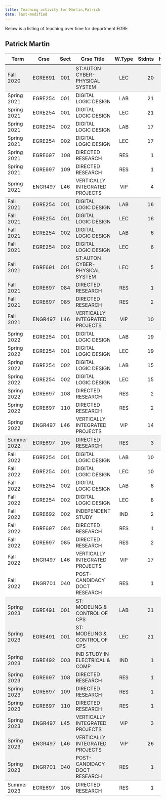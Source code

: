 ```yaml
---
title: Teaching activity for Martin,Patrick
date: last-modified
---
```


Below is a listing of teaching over time for department EGRE


## Patrick Martin

<style type="text/css">
#T_e57d8 table {
  width: 100%;
  border-collapse: collapse;
}
#T_e57d8 th {
  text-align: center;
  padding: 8px;
}
#T_e57d8 td:nth-child(1) {
  padding-right: 10px;
  text-align: left;
}
#T_e57d8 td:nth-child(2) {
  padding-right: 5px;
  text-align: left;
}
#T_e57d8  td:nth-child(4) {
  padding-right: 5px;
  text-align: left;
}
#T_e57d8 td:nth-child(3) {
  text-align: center;
}
#T_e57d8  td:nth-child(5) {
  text-align: center;
}
#T_e57d8 td:nth-child(6) {
  text-align: right;
}
#T_e57d8  td:nth-child(7) {
  text-align: right;
}
#T_e57d8_row0_col0, #T_e57d8_row0_col1, #T_e57d8_row0_col2, #T_e57d8_row0_col3, #T_e57d8_row0_col4, #T_e57d8_row0_col5, #T_e57d8_row0_col6, #T_e57d8_row15_col0, #T_e57d8_row15_col1, #T_e57d8_row15_col2, #T_e57d8_row15_col3, #T_e57d8_row15_col4, #T_e57d8_row15_col5, #T_e57d8_row15_col6, #T_e57d8_row23_col0, #T_e57d8_row23_col1, #T_e57d8_row23_col2, #T_e57d8_row23_col3, #T_e57d8_row23_col4, #T_e57d8_row23_col5, #T_e57d8_row23_col6, #T_e57d8_row41_col0, #T_e57d8_row41_col1, #T_e57d8_row41_col2, #T_e57d8_row41_col3, #T_e57d8_row41_col4, #T_e57d8_row41_col5, #T_e57d8_row41_col6 {
  background-color: #f0f0f0;
  border-bottom: 1px solid #ccc;
}
#T_e57d8_row1_col0, #T_e57d8_row1_col1, #T_e57d8_row1_col2, #T_e57d8_row1_col3, #T_e57d8_row1_col4, #T_e57d8_row1_col5, #T_e57d8_row1_col6, #T_e57d8_row2_col0, #T_e57d8_row2_col1, #T_e57d8_row2_col2, #T_e57d8_row2_col3, #T_e57d8_row2_col4, #T_e57d8_row2_col5, #T_e57d8_row2_col6, #T_e57d8_row3_col0, #T_e57d8_row3_col1, #T_e57d8_row3_col2, #T_e57d8_row3_col3, #T_e57d8_row3_col4, #T_e57d8_row3_col5, #T_e57d8_row3_col6, #T_e57d8_row4_col0, #T_e57d8_row4_col1, #T_e57d8_row4_col2, #T_e57d8_row4_col3, #T_e57d8_row4_col4, #T_e57d8_row4_col5, #T_e57d8_row4_col6, #T_e57d8_row5_col0, #T_e57d8_row5_col1, #T_e57d8_row5_col2, #T_e57d8_row5_col3, #T_e57d8_row5_col4, #T_e57d8_row5_col5, #T_e57d8_row5_col6, #T_e57d8_row6_col0, #T_e57d8_row6_col1, #T_e57d8_row6_col2, #T_e57d8_row6_col3, #T_e57d8_row6_col4, #T_e57d8_row6_col5, #T_e57d8_row6_col6, #T_e57d8_row16_col0, #T_e57d8_row16_col1, #T_e57d8_row16_col2, #T_e57d8_row16_col3, #T_e57d8_row16_col4, #T_e57d8_row16_col5, #T_e57d8_row16_col6, #T_e57d8_row17_col0, #T_e57d8_row17_col1, #T_e57d8_row17_col2, #T_e57d8_row17_col3, #T_e57d8_row17_col4, #T_e57d8_row17_col5, #T_e57d8_row17_col6, #T_e57d8_row18_col0, #T_e57d8_row18_col1, #T_e57d8_row18_col2, #T_e57d8_row18_col3, #T_e57d8_row18_col4, #T_e57d8_row18_col5, #T_e57d8_row18_col6, #T_e57d8_row19_col0, #T_e57d8_row19_col1, #T_e57d8_row19_col2, #T_e57d8_row19_col3, #T_e57d8_row19_col4, #T_e57d8_row19_col5, #T_e57d8_row19_col6, #T_e57d8_row20_col0, #T_e57d8_row20_col1, #T_e57d8_row20_col2, #T_e57d8_row20_col3, #T_e57d8_row20_col4, #T_e57d8_row20_col5, #T_e57d8_row20_col6, #T_e57d8_row21_col0, #T_e57d8_row21_col1, #T_e57d8_row21_col2, #T_e57d8_row21_col3, #T_e57d8_row21_col4, #T_e57d8_row21_col5, #T_e57d8_row21_col6, #T_e57d8_row24_col0, #T_e57d8_row24_col1, #T_e57d8_row24_col2, #T_e57d8_row24_col3, #T_e57d8_row24_col4, #T_e57d8_row24_col5, #T_e57d8_row24_col6, #T_e57d8_row25_col0, #T_e57d8_row25_col1, #T_e57d8_row25_col2, #T_e57d8_row25_col3, #T_e57d8_row25_col4, #T_e57d8_row25_col5, #T_e57d8_row25_col6, #T_e57d8_row26_col0, #T_e57d8_row26_col1, #T_e57d8_row26_col2, #T_e57d8_row26_col3, #T_e57d8_row26_col4, #T_e57d8_row26_col5, #T_e57d8_row26_col6, #T_e57d8_row27_col0, #T_e57d8_row27_col1, #T_e57d8_row27_col2, #T_e57d8_row27_col3, #T_e57d8_row27_col4, #T_e57d8_row27_col5, #T_e57d8_row27_col6, #T_e57d8_row28_col0, #T_e57d8_row28_col1, #T_e57d8_row28_col2, #T_e57d8_row28_col3, #T_e57d8_row28_col4, #T_e57d8_row28_col5, #T_e57d8_row28_col6, #T_e57d8_row29_col0, #T_e57d8_row29_col1, #T_e57d8_row29_col2, #T_e57d8_row29_col3, #T_e57d8_row29_col4, #T_e57d8_row29_col5, #T_e57d8_row29_col6, #T_e57d8_row30_col0, #T_e57d8_row30_col1, #T_e57d8_row30_col2, #T_e57d8_row30_col3, #T_e57d8_row30_col4, #T_e57d8_row30_col5, #T_e57d8_row30_col6, #T_e57d8_row31_col0, #T_e57d8_row31_col1, #T_e57d8_row31_col2, #T_e57d8_row31_col3, #T_e57d8_row31_col4, #T_e57d8_row31_col5, #T_e57d8_row31_col6 {
  background-color: #ffffff;
  border-bottom: none;
}
#T_e57d8_row7_col0, #T_e57d8_row7_col1, #T_e57d8_row7_col2, #T_e57d8_row7_col3, #T_e57d8_row7_col4, #T_e57d8_row7_col5, #T_e57d8_row7_col6, #T_e57d8_row22_col0, #T_e57d8_row22_col1, #T_e57d8_row22_col2, #T_e57d8_row22_col3, #T_e57d8_row22_col4, #T_e57d8_row22_col5, #T_e57d8_row22_col6, #T_e57d8_row32_col0, #T_e57d8_row32_col1, #T_e57d8_row32_col2, #T_e57d8_row32_col3, #T_e57d8_row32_col4, #T_e57d8_row32_col5, #T_e57d8_row32_col6, #T_e57d8_row42_col0, #T_e57d8_row42_col1, #T_e57d8_row42_col2, #T_e57d8_row42_col3, #T_e57d8_row42_col4, #T_e57d8_row42_col5, #T_e57d8_row42_col6 {
  background-color: #ffffff;
  border-bottom: 1px solid #ccc;
}
#T_e57d8_row8_col0, #T_e57d8_row8_col1, #T_e57d8_row8_col2, #T_e57d8_row8_col3, #T_e57d8_row8_col4, #T_e57d8_row8_col5, #T_e57d8_row8_col6, #T_e57d8_row9_col0, #T_e57d8_row9_col1, #T_e57d8_row9_col2, #T_e57d8_row9_col3, #T_e57d8_row9_col4, #T_e57d8_row9_col5, #T_e57d8_row9_col6, #T_e57d8_row10_col0, #T_e57d8_row10_col1, #T_e57d8_row10_col2, #T_e57d8_row10_col3, #T_e57d8_row10_col4, #T_e57d8_row10_col5, #T_e57d8_row10_col6, #T_e57d8_row11_col0, #T_e57d8_row11_col1, #T_e57d8_row11_col2, #T_e57d8_row11_col3, #T_e57d8_row11_col4, #T_e57d8_row11_col5, #T_e57d8_row11_col6, #T_e57d8_row12_col0, #T_e57d8_row12_col1, #T_e57d8_row12_col2, #T_e57d8_row12_col3, #T_e57d8_row12_col4, #T_e57d8_row12_col5, #T_e57d8_row12_col6, #T_e57d8_row13_col0, #T_e57d8_row13_col1, #T_e57d8_row13_col2, #T_e57d8_row13_col3, #T_e57d8_row13_col4, #T_e57d8_row13_col5, #T_e57d8_row13_col6, #T_e57d8_row14_col0, #T_e57d8_row14_col1, #T_e57d8_row14_col2, #T_e57d8_row14_col3, #T_e57d8_row14_col4, #T_e57d8_row14_col5, #T_e57d8_row14_col6, #T_e57d8_row33_col0, #T_e57d8_row33_col1, #T_e57d8_row33_col2, #T_e57d8_row33_col3, #T_e57d8_row33_col4, #T_e57d8_row33_col5, #T_e57d8_row33_col6, #T_e57d8_row34_col0, #T_e57d8_row34_col1, #T_e57d8_row34_col2, #T_e57d8_row34_col3, #T_e57d8_row34_col4, #T_e57d8_row34_col5, #T_e57d8_row34_col6, #T_e57d8_row35_col0, #T_e57d8_row35_col1, #T_e57d8_row35_col2, #T_e57d8_row35_col3, #T_e57d8_row35_col4, #T_e57d8_row35_col5, #T_e57d8_row35_col6, #T_e57d8_row36_col0, #T_e57d8_row36_col1, #T_e57d8_row36_col2, #T_e57d8_row36_col3, #T_e57d8_row36_col4, #T_e57d8_row36_col5, #T_e57d8_row36_col6, #T_e57d8_row37_col0, #T_e57d8_row37_col1, #T_e57d8_row37_col2, #T_e57d8_row37_col3, #T_e57d8_row37_col4, #T_e57d8_row37_col5, #T_e57d8_row37_col6, #T_e57d8_row38_col0, #T_e57d8_row38_col1, #T_e57d8_row38_col2, #T_e57d8_row38_col3, #T_e57d8_row38_col4, #T_e57d8_row38_col5, #T_e57d8_row38_col6, #T_e57d8_row39_col0, #T_e57d8_row39_col1, #T_e57d8_row39_col2, #T_e57d8_row39_col3, #T_e57d8_row39_col4, #T_e57d8_row39_col5, #T_e57d8_row39_col6, #T_e57d8_row40_col0, #T_e57d8_row40_col1, #T_e57d8_row40_col2, #T_e57d8_row40_col3, #T_e57d8_row40_col4, #T_e57d8_row40_col5, #T_e57d8_row40_col6 {
  background-color: #f0f0f0;
  border-bottom: none;
}
</style>
<table id="T_e57d8">
  <thead>
    <tr>
      <th id="T_e57d8_level0_col0" class="col_heading level0 col0" >Term</th>
      <th id="T_e57d8_level0_col1" class="col_heading level0 col1" >Crse</th>
      <th id="T_e57d8_level0_col2" class="col_heading level0 col2" >Sect</th>
      <th id="T_e57d8_level0_col3" class="col_heading level0 col3" >Crse Title</th>
      <th id="T_e57d8_level0_col4" class="col_heading level0 col4" >W.Type</th>
      <th id="T_e57d8_level0_col5" class="col_heading level0 col5" >Stdnts</th>
      <th id="T_e57d8_level0_col6" class="col_heading level0 col6" >Hours</th>
    </tr>
  </thead>
  <tbody>
    <tr>
      <td id="T_e57d8_row0_col0" class="data row0 col0" >Fall 2020</td>
      <td id="T_e57d8_row0_col1" class="data row0 col1" >EGRE691</td>
      <td id="T_e57d8_row0_col2" class="data row0 col2" >001</td>
      <td id="T_e57d8_row0_col3" class="data row0 col3" >ST:AUTON CYBER-PHYSICAL SYSTEM</td>
      <td id="T_e57d8_row0_col4" class="data row0 col4" >LEC</td>
      <td id="T_e57d8_row0_col5" class="data row0 col5" >20</td>
      <td id="T_e57d8_row0_col6" class="data row0 col6" >30</td>
    </tr>
    <tr>
      <td id="T_e57d8_row1_col0" class="data row1 col0" >Spring 2021</td>
      <td id="T_e57d8_row1_col1" class="data row1 col1" >EGRE254</td>
      <td id="T_e57d8_row1_col2" class="data row1 col2" >001</td>
      <td id="T_e57d8_row1_col3" class="data row1 col3" >DIGITAL LOGIC DESIGN</td>
      <td id="T_e57d8_row1_col4" class="data row1 col4" >LAB</td>
      <td id="T_e57d8_row1_col5" class="data row1 col5" >21</td>
      <td id="T_e57d8_row1_col6" class="data row1 col6" >42</td>
    </tr>
    <tr>
      <td id="T_e57d8_row2_col0" class="data row2 col0" >Spring 2021</td>
      <td id="T_e57d8_row2_col1" class="data row2 col1" >EGRE254</td>
      <td id="T_e57d8_row2_col2" class="data row2 col2" >001</td>
      <td id="T_e57d8_row2_col3" class="data row2 col3" >DIGITAL LOGIC DESIGN</td>
      <td id="T_e57d8_row2_col4" class="data row2 col4" >LEC</td>
      <td id="T_e57d8_row2_col5" class="data row2 col5" >21</td>
      <td id="T_e57d8_row2_col6" class="data row2 col6" >42</td>
    </tr>
    <tr>
      <td id="T_e57d8_row3_col0" class="data row3 col0" >Spring 2021</td>
      <td id="T_e57d8_row3_col1" class="data row3 col1" >EGRE254</td>
      <td id="T_e57d8_row3_col2" class="data row3 col2" >002</td>
      <td id="T_e57d8_row3_col3" class="data row3 col3" >DIGITAL LOGIC DESIGN</td>
      <td id="T_e57d8_row3_col4" class="data row3 col4" >LAB</td>
      <td id="T_e57d8_row3_col5" class="data row3 col5" >17</td>
      <td id="T_e57d8_row3_col6" class="data row3 col6" >34</td>
    </tr>
    <tr>
      <td id="T_e57d8_row4_col0" class="data row4 col0" >Spring 2021</td>
      <td id="T_e57d8_row4_col1" class="data row4 col1" >EGRE254</td>
      <td id="T_e57d8_row4_col2" class="data row4 col2" >002</td>
      <td id="T_e57d8_row4_col3" class="data row4 col3" >DIGITAL LOGIC DESIGN</td>
      <td id="T_e57d8_row4_col4" class="data row4 col4" >LEC</td>
      <td id="T_e57d8_row4_col5" class="data row4 col5" >17</td>
      <td id="T_e57d8_row4_col6" class="data row4 col6" >34</td>
    </tr>
    <tr>
      <td id="T_e57d8_row5_col0" class="data row5 col0" >Spring 2021</td>
      <td id="T_e57d8_row5_col1" class="data row5 col1" >EGRE697</td>
      <td id="T_e57d8_row5_col2" class="data row5 col2" >108</td>
      <td id="T_e57d8_row5_col3" class="data row5 col3" >DIRECTED RESEARCH</td>
      <td id="T_e57d8_row5_col4" class="data row5 col4" >RES</td>
      <td id="T_e57d8_row5_col5" class="data row5 col5" >1</td>
      <td id="T_e57d8_row5_col6" class="data row5 col6" >3</td>
    </tr>
    <tr>
      <td id="T_e57d8_row6_col0" class="data row6 col0" >Spring 2021</td>
      <td id="T_e57d8_row6_col1" class="data row6 col1" >EGRE697</td>
      <td id="T_e57d8_row6_col2" class="data row6 col2" >109</td>
      <td id="T_e57d8_row6_col3" class="data row6 col3" >DIRECTED RESEARCH</td>
      <td id="T_e57d8_row6_col4" class="data row6 col4" >RES</td>
      <td id="T_e57d8_row6_col5" class="data row6 col5" >1</td>
      <td id="T_e57d8_row6_col6" class="data row6 col6" >6</td>
    </tr>
    <tr>
      <td id="T_e57d8_row7_col0" class="data row7 col0" >Spring 2021</td>
      <td id="T_e57d8_row7_col1" class="data row7 col1" >ENGR497</td>
      <td id="T_e57d8_row7_col2" class="data row7 col2" >L46</td>
      <td id="T_e57d8_row7_col3" class="data row7 col3" >VERTICALLY INTEGRATED PROJECTS</td>
      <td id="T_e57d8_row7_col4" class="data row7 col4" >VIP</td>
      <td id="T_e57d8_row7_col5" class="data row7 col5" >4</td>
      <td id="T_e57d8_row7_col6" class="data row7 col6" >8</td>
    </tr>
    <tr>
      <td id="T_e57d8_row8_col0" class="data row8 col0" >Fall 2021</td>
      <td id="T_e57d8_row8_col1" class="data row8 col1" >EGRE254</td>
      <td id="T_e57d8_row8_col2" class="data row8 col2" >001</td>
      <td id="T_e57d8_row8_col3" class="data row8 col3" >DIGITAL LOGIC DESIGN</td>
      <td id="T_e57d8_row8_col4" class="data row8 col4" >LAB</td>
      <td id="T_e57d8_row8_col5" class="data row8 col5" >16</td>
      <td id="T_e57d8_row8_col6" class="data row8 col6" >32</td>
    </tr>
    <tr>
      <td id="T_e57d8_row9_col0" class="data row9 col0" >Fall 2021</td>
      <td id="T_e57d8_row9_col1" class="data row9 col1" >EGRE254</td>
      <td id="T_e57d8_row9_col2" class="data row9 col2" >001</td>
      <td id="T_e57d8_row9_col3" class="data row9 col3" >DIGITAL LOGIC DESIGN</td>
      <td id="T_e57d8_row9_col4" class="data row9 col4" >LEC</td>
      <td id="T_e57d8_row9_col5" class="data row9 col5" >16</td>
      <td id="T_e57d8_row9_col6" class="data row9 col6" >32</td>
    </tr>
    <tr>
      <td id="T_e57d8_row10_col0" class="data row10 col0" >Fall 2021</td>
      <td id="T_e57d8_row10_col1" class="data row10 col1" >EGRE254</td>
      <td id="T_e57d8_row10_col2" class="data row10 col2" >002</td>
      <td id="T_e57d8_row10_col3" class="data row10 col3" >DIGITAL LOGIC DESIGN</td>
      <td id="T_e57d8_row10_col4" class="data row10 col4" >LAB</td>
      <td id="T_e57d8_row10_col5" class="data row10 col5" >6</td>
      <td id="T_e57d8_row10_col6" class="data row10 col6" >12</td>
    </tr>
    <tr>
      <td id="T_e57d8_row11_col0" class="data row11 col0" >Fall 2021</td>
      <td id="T_e57d8_row11_col1" class="data row11 col1" >EGRE254</td>
      <td id="T_e57d8_row11_col2" class="data row11 col2" >002</td>
      <td id="T_e57d8_row11_col3" class="data row11 col3" >DIGITAL LOGIC DESIGN</td>
      <td id="T_e57d8_row11_col4" class="data row11 col4" >LEC</td>
      <td id="T_e57d8_row11_col5" class="data row11 col5" >6</td>
      <td id="T_e57d8_row11_col6" class="data row11 col6" >12</td>
    </tr>
    <tr>
      <td id="T_e57d8_row12_col0" class="data row12 col0" >Fall 2021</td>
      <td id="T_e57d8_row12_col1" class="data row12 col1" >EGRE691</td>
      <td id="T_e57d8_row12_col2" class="data row12 col2" >001</td>
      <td id="T_e57d8_row12_col3" class="data row12 col3" >ST:AUTON CYBER-PHYSICAL SYSTEM</td>
      <td id="T_e57d8_row12_col4" class="data row12 col4" >LEC</td>
      <td id="T_e57d8_row12_col5" class="data row12 col5" >5</td>
      <td id="T_e57d8_row12_col6" class="data row12 col6" >15</td>
    </tr>
    <tr>
      <td id="T_e57d8_row13_col0" class="data row13 col0" >Fall 2021</td>
      <td id="T_e57d8_row13_col1" class="data row13 col1" >EGRE697</td>
      <td id="T_e57d8_row13_col2" class="data row13 col2" >084</td>
      <td id="T_e57d8_row13_col3" class="data row13 col3" >DIRECTED RESEARCH</td>
      <td id="T_e57d8_row13_col4" class="data row13 col4" >RES</td>
      <td id="T_e57d8_row13_col5" class="data row13 col5" >1</td>
      <td id="T_e57d8_row13_col6" class="data row13 col6" >3</td>
    </tr>
    <tr>
      <td id="T_e57d8_row14_col0" class="data row14 col0" >Fall 2021</td>
      <td id="T_e57d8_row14_col1" class="data row14 col1" >EGRE697</td>
      <td id="T_e57d8_row14_col2" class="data row14 col2" >085</td>
      <td id="T_e57d8_row14_col3" class="data row14 col3" >DIRECTED RESEARCH</td>
      <td id="T_e57d8_row14_col4" class="data row14 col4" >RES</td>
      <td id="T_e57d8_row14_col5" class="data row14 col5" >2</td>
      <td id="T_e57d8_row14_col6" class="data row14 col6" >12</td>
    </tr>
    <tr>
      <td id="T_e57d8_row15_col0" class="data row15 col0" >Fall 2021</td>
      <td id="T_e57d8_row15_col1" class="data row15 col1" >ENGR497</td>
      <td id="T_e57d8_row15_col2" class="data row15 col2" >L46</td>
      <td id="T_e57d8_row15_col3" class="data row15 col3" >VERTICALLY INTEGRATED PROJECTS</td>
      <td id="T_e57d8_row15_col4" class="data row15 col4" >VIP</td>
      <td id="T_e57d8_row15_col5" class="data row15 col5" >10</td>
      <td id="T_e57d8_row15_col6" class="data row15 col6" >20</td>
    </tr>
    <tr>
      <td id="T_e57d8_row16_col0" class="data row16 col0" >Spring 2022</td>
      <td id="T_e57d8_row16_col1" class="data row16 col1" >EGRE254</td>
      <td id="T_e57d8_row16_col2" class="data row16 col2" >001</td>
      <td id="T_e57d8_row16_col3" class="data row16 col3" >DIGITAL LOGIC DESIGN</td>
      <td id="T_e57d8_row16_col4" class="data row16 col4" >LAB</td>
      <td id="T_e57d8_row16_col5" class="data row16 col5" >19</td>
      <td id="T_e57d8_row16_col6" class="data row16 col6" >38</td>
    </tr>
    <tr>
      <td id="T_e57d8_row17_col0" class="data row17 col0" >Spring 2022</td>
      <td id="T_e57d8_row17_col1" class="data row17 col1" >EGRE254</td>
      <td id="T_e57d8_row17_col2" class="data row17 col2" >001</td>
      <td id="T_e57d8_row17_col3" class="data row17 col3" >DIGITAL LOGIC DESIGN</td>
      <td id="T_e57d8_row17_col4" class="data row17 col4" >LEC</td>
      <td id="T_e57d8_row17_col5" class="data row17 col5" >19</td>
      <td id="T_e57d8_row17_col6" class="data row17 col6" >38</td>
    </tr>
    <tr>
      <td id="T_e57d8_row18_col0" class="data row18 col0" >Spring 2022</td>
      <td id="T_e57d8_row18_col1" class="data row18 col1" >EGRE254</td>
      <td id="T_e57d8_row18_col2" class="data row18 col2" >002</td>
      <td id="T_e57d8_row18_col3" class="data row18 col3" >DIGITAL LOGIC DESIGN</td>
      <td id="T_e57d8_row18_col4" class="data row18 col4" >LAB</td>
      <td id="T_e57d8_row18_col5" class="data row18 col5" >15</td>
      <td id="T_e57d8_row18_col6" class="data row18 col6" >30</td>
    </tr>
    <tr>
      <td id="T_e57d8_row19_col0" class="data row19 col0" >Spring 2022</td>
      <td id="T_e57d8_row19_col1" class="data row19 col1" >EGRE254</td>
      <td id="T_e57d8_row19_col2" class="data row19 col2" >002</td>
      <td id="T_e57d8_row19_col3" class="data row19 col3" >DIGITAL LOGIC DESIGN</td>
      <td id="T_e57d8_row19_col4" class="data row19 col4" >LEC</td>
      <td id="T_e57d8_row19_col5" class="data row19 col5" >15</td>
      <td id="T_e57d8_row19_col6" class="data row19 col6" >30</td>
    </tr>
    <tr>
      <td id="T_e57d8_row20_col0" class="data row20 col0" >Spring 2022</td>
      <td id="T_e57d8_row20_col1" class="data row20 col1" >EGRE697</td>
      <td id="T_e57d8_row20_col2" class="data row20 col2" >108</td>
      <td id="T_e57d8_row20_col3" class="data row20 col3" >DIRECTED RESEARCH</td>
      <td id="T_e57d8_row20_col4" class="data row20 col4" >RES</td>
      <td id="T_e57d8_row20_col5" class="data row20 col5" >2</td>
      <td id="T_e57d8_row20_col6" class="data row20 col6" >6</td>
    </tr>
    <tr>
      <td id="T_e57d8_row21_col0" class="data row21 col0" >Spring 2022</td>
      <td id="T_e57d8_row21_col1" class="data row21 col1" >EGRE697</td>
      <td id="T_e57d8_row21_col2" class="data row21 col2" >110</td>
      <td id="T_e57d8_row21_col3" class="data row21 col3" >DIRECTED RESEARCH</td>
      <td id="T_e57d8_row21_col4" class="data row21 col4" >RES</td>
      <td id="T_e57d8_row21_col5" class="data row21 col5" >2</td>
      <td id="T_e57d8_row21_col6" class="data row21 col6" >18</td>
    </tr>
    <tr>
      <td id="T_e57d8_row22_col0" class="data row22 col0" >Spring 2022</td>
      <td id="T_e57d8_row22_col1" class="data row22 col1" >ENGR497</td>
      <td id="T_e57d8_row22_col2" class="data row22 col2" >L46</td>
      <td id="T_e57d8_row22_col3" class="data row22 col3" >VERTICALLY INTEGRATED PROJECTS</td>
      <td id="T_e57d8_row22_col4" class="data row22 col4" >VIP</td>
      <td id="T_e57d8_row22_col5" class="data row22 col5" >14</td>
      <td id="T_e57d8_row22_col6" class="data row22 col6" >28</td>
    </tr>
    <tr>
      <td id="T_e57d8_row23_col0" class="data row23 col0" >Summer 2022</td>
      <td id="T_e57d8_row23_col1" class="data row23 col1" >EGRE697</td>
      <td id="T_e57d8_row23_col2" class="data row23 col2" >105</td>
      <td id="T_e57d8_row23_col3" class="data row23 col3" >DIRECTED RESEARCH</td>
      <td id="T_e57d8_row23_col4" class="data row23 col4" >RES</td>
      <td id="T_e57d8_row23_col5" class="data row23 col5" >3</td>
      <td id="T_e57d8_row23_col6" class="data row23 col6" >9</td>
    </tr>
    <tr>
      <td id="T_e57d8_row24_col0" class="data row24 col0" >Fall 2022</td>
      <td id="T_e57d8_row24_col1" class="data row24 col1" >EGRE254</td>
      <td id="T_e57d8_row24_col2" class="data row24 col2" >001</td>
      <td id="T_e57d8_row24_col3" class="data row24 col3" >DIGITAL LOGIC DESIGN</td>
      <td id="T_e57d8_row24_col4" class="data row24 col4" >LAB</td>
      <td id="T_e57d8_row24_col5" class="data row24 col5" >10</td>
      <td id="T_e57d8_row24_col6" class="data row24 col6" >20</td>
    </tr>
    <tr>
      <td id="T_e57d8_row25_col0" class="data row25 col0" >Fall 2022</td>
      <td id="T_e57d8_row25_col1" class="data row25 col1" >EGRE254</td>
      <td id="T_e57d8_row25_col2" class="data row25 col2" >001</td>
      <td id="T_e57d8_row25_col3" class="data row25 col3" >DIGITAL LOGIC DESIGN</td>
      <td id="T_e57d8_row25_col4" class="data row25 col4" >LEC</td>
      <td id="T_e57d8_row25_col5" class="data row25 col5" >10</td>
      <td id="T_e57d8_row25_col6" class="data row25 col6" >20</td>
    </tr>
    <tr>
      <td id="T_e57d8_row26_col0" class="data row26 col0" >Fall 2022</td>
      <td id="T_e57d8_row26_col1" class="data row26 col1" >EGRE254</td>
      <td id="T_e57d8_row26_col2" class="data row26 col2" >002</td>
      <td id="T_e57d8_row26_col3" class="data row26 col3" >DIGITAL LOGIC DESIGN</td>
      <td id="T_e57d8_row26_col4" class="data row26 col4" >LAB</td>
      <td id="T_e57d8_row26_col5" class="data row26 col5" >8</td>
      <td id="T_e57d8_row26_col6" class="data row26 col6" >16</td>
    </tr>
    <tr>
      <td id="T_e57d8_row27_col0" class="data row27 col0" >Fall 2022</td>
      <td id="T_e57d8_row27_col1" class="data row27 col1" >EGRE254</td>
      <td id="T_e57d8_row27_col2" class="data row27 col2" >002</td>
      <td id="T_e57d8_row27_col3" class="data row27 col3" >DIGITAL LOGIC DESIGN</td>
      <td id="T_e57d8_row27_col4" class="data row27 col4" >LEC</td>
      <td id="T_e57d8_row27_col5" class="data row27 col5" >8</td>
      <td id="T_e57d8_row27_col6" class="data row27 col6" >16</td>
    </tr>
    <tr>
      <td id="T_e57d8_row28_col0" class="data row28 col0" >Fall 2022</td>
      <td id="T_e57d8_row28_col1" class="data row28 col1" >EGRE692</td>
      <td id="T_e57d8_row28_col2" class="data row28 col2" >002</td>
      <td id="T_e57d8_row28_col3" class="data row28 col3" >INDEPENDENT STUDY</td>
      <td id="T_e57d8_row28_col4" class="data row28 col4" >IND</td>
      <td id="T_e57d8_row28_col5" class="data row28 col5" >2</td>
      <td id="T_e57d8_row28_col6" class="data row28 col6" >6</td>
    </tr>
    <tr>
      <td id="T_e57d8_row29_col0" class="data row29 col0" >Fall 2022</td>
      <td id="T_e57d8_row29_col1" class="data row29 col1" >EGRE697</td>
      <td id="T_e57d8_row29_col2" class="data row29 col2" >084</td>
      <td id="T_e57d8_row29_col3" class="data row29 col3" >DIRECTED RESEARCH</td>
      <td id="T_e57d8_row29_col4" class="data row29 col4" >RES</td>
      <td id="T_e57d8_row29_col5" class="data row29 col5" >1</td>
      <td id="T_e57d8_row29_col6" class="data row29 col6" >3</td>
    </tr>
    <tr>
      <td id="T_e57d8_row30_col0" class="data row30 col0" >Fall 2022</td>
      <td id="T_e57d8_row30_col1" class="data row30 col1" >EGRE697</td>
      <td id="T_e57d8_row30_col2" class="data row30 col2" >085</td>
      <td id="T_e57d8_row30_col3" class="data row30 col3" >DIRECTED RESEARCH</td>
      <td id="T_e57d8_row30_col4" class="data row30 col4" >RES</td>
      <td id="T_e57d8_row30_col5" class="data row30 col5" >2</td>
      <td id="T_e57d8_row30_col6" class="data row30 col6" >12</td>
    </tr>
    <tr>
      <td id="T_e57d8_row31_col0" class="data row31 col0" >Fall 2022</td>
      <td id="T_e57d8_row31_col1" class="data row31 col1" >ENGR497</td>
      <td id="T_e57d8_row31_col2" class="data row31 col2" >L46</td>
      <td id="T_e57d8_row31_col3" class="data row31 col3" >VERTICALLY INTEGRATED PROJECTS</td>
      <td id="T_e57d8_row31_col4" class="data row31 col4" >VIP</td>
      <td id="T_e57d8_row31_col5" class="data row31 col5" >17</td>
      <td id="T_e57d8_row31_col6" class="data row31 col6" >34</td>
    </tr>
    <tr>
      <td id="T_e57d8_row32_col0" class="data row32 col0" >Fall 2022</td>
      <td id="T_e57d8_row32_col1" class="data row32 col1" >ENGR701</td>
      <td id="T_e57d8_row32_col2" class="data row32 col2" >040</td>
      <td id="T_e57d8_row32_col3" class="data row32 col3" >POST-CANDIDACY DOCT RESEARCH</td>
      <td id="T_e57d8_row32_col4" class="data row32 col4" >RES</td>
      <td id="T_e57d8_row32_col5" class="data row32 col5" >1</td>
      <td id="T_e57d8_row32_col6" class="data row32 col6" >9</td>
    </tr>
    <tr>
      <td id="T_e57d8_row33_col0" class="data row33 col0" >Spring 2023</td>
      <td id="T_e57d8_row33_col1" class="data row33 col1" >EGRE491</td>
      <td id="T_e57d8_row33_col2" class="data row33 col2" >001</td>
      <td id="T_e57d8_row33_col3" class="data row33 col3" >ST: MODELING & CONTROL OF CPS</td>
      <td id="T_e57d8_row33_col4" class="data row33 col4" >LAB</td>
      <td id="T_e57d8_row33_col5" class="data row33 col5" >21</td>
      <td id="T_e57d8_row33_col6" class="data row33 col6" >32</td>
    </tr>
    <tr>
      <td id="T_e57d8_row34_col0" class="data row34 col0" >Spring 2023</td>
      <td id="T_e57d8_row34_col1" class="data row34 col1" >EGRE491</td>
      <td id="T_e57d8_row34_col2" class="data row34 col2" >001</td>
      <td id="T_e57d8_row34_col3" class="data row34 col3" >ST: MODELING & CONTROL OF CPS</td>
      <td id="T_e57d8_row34_col4" class="data row34 col4" >LEC</td>
      <td id="T_e57d8_row34_col5" class="data row34 col5" >21</td>
      <td id="T_e57d8_row34_col6" class="data row34 col6" >32</td>
    </tr>
    <tr>
      <td id="T_e57d8_row35_col0" class="data row35 col0" >Spring 2023</td>
      <td id="T_e57d8_row35_col1" class="data row35 col1" >EGRE492</td>
      <td id="T_e57d8_row35_col2" class="data row35 col2" >003</td>
      <td id="T_e57d8_row35_col3" class="data row35 col3" >IND STUDY IN ELECTRICAL & COMP</td>
      <td id="T_e57d8_row35_col4" class="data row35 col4" >IND</td>
      <td id="T_e57d8_row35_col5" class="data row35 col5" >1</td>
      <td id="T_e57d8_row35_col6" class="data row35 col6" >1</td>
    </tr>
    <tr>
      <td id="T_e57d8_row36_col0" class="data row36 col0" >Spring 2023</td>
      <td id="T_e57d8_row36_col1" class="data row36 col1" >EGRE697</td>
      <td id="T_e57d8_row36_col2" class="data row36 col2" >108</td>
      <td id="T_e57d8_row36_col3" class="data row36 col3" >DIRECTED RESEARCH</td>
      <td id="T_e57d8_row36_col4" class="data row36 col4" >RES</td>
      <td id="T_e57d8_row36_col5" class="data row36 col5" >1</td>
      <td id="T_e57d8_row36_col6" class="data row36 col6" >3</td>
    </tr>
    <tr>
      <td id="T_e57d8_row37_col0" class="data row37 col0" >Spring 2023</td>
      <td id="T_e57d8_row37_col1" class="data row37 col1" >EGRE697</td>
      <td id="T_e57d8_row37_col2" class="data row37 col2" >109</td>
      <td id="T_e57d8_row37_col3" class="data row37 col3" >DIRECTED RESEARCH</td>
      <td id="T_e57d8_row37_col4" class="data row37 col4" >RES</td>
      <td id="T_e57d8_row37_col5" class="data row37 col5" >1</td>
      <td id="T_e57d8_row37_col6" class="data row37 col6" >6</td>
    </tr>
    <tr>
      <td id="T_e57d8_row38_col0" class="data row38 col0" >Spring 2023</td>
      <td id="T_e57d8_row38_col1" class="data row38 col1" >EGRE697</td>
      <td id="T_e57d8_row38_col2" class="data row38 col2" >110</td>
      <td id="T_e57d8_row38_col3" class="data row38 col3" >DIRECTED RESEARCH</td>
      <td id="T_e57d8_row38_col4" class="data row38 col4" >RES</td>
      <td id="T_e57d8_row38_col5" class="data row38 col5" >1</td>
      <td id="T_e57d8_row38_col6" class="data row38 col6" >9</td>
    </tr>
    <tr>
      <td id="T_e57d8_row39_col0" class="data row39 col0" >Spring 2023</td>
      <td id="T_e57d8_row39_col1" class="data row39 col1" >ENGR497</td>
      <td id="T_e57d8_row39_col2" class="data row39 col2" >L45</td>
      <td id="T_e57d8_row39_col3" class="data row39 col3" >VERTICALLY INTEGRATED PROJECTS</td>
      <td id="T_e57d8_row39_col4" class="data row39 col4" >VIP</td>
      <td id="T_e57d8_row39_col5" class="data row39 col5" >3</td>
      <td id="T_e57d8_row39_col6" class="data row39 col6" >3</td>
    </tr>
    <tr>
      <td id="T_e57d8_row40_col0" class="data row40 col0" >Spring 2023</td>
      <td id="T_e57d8_row40_col1" class="data row40 col1" >ENGR497</td>
      <td id="T_e57d8_row40_col2" class="data row40 col2" >L46</td>
      <td id="T_e57d8_row40_col3" class="data row40 col3" >VERTICALLY INTEGRATED PROJECTS</td>
      <td id="T_e57d8_row40_col4" class="data row40 col4" >VIP</td>
      <td id="T_e57d8_row40_col5" class="data row40 col5" >26</td>
      <td id="T_e57d8_row40_col6" class="data row40 col6" >52</td>
    </tr>
    <tr>
      <td id="T_e57d8_row41_col0" class="data row41 col0" >Spring 2023</td>
      <td id="T_e57d8_row41_col1" class="data row41 col1" >ENGR701</td>
      <td id="T_e57d8_row41_col2" class="data row41 col2" >040</td>
      <td id="T_e57d8_row41_col3" class="data row41 col3" >POST-CANDIDACY DOCT RESEARCH</td>
      <td id="T_e57d8_row41_col4" class="data row41 col4" >RES</td>
      <td id="T_e57d8_row41_col5" class="data row41 col5" >1</td>
      <td id="T_e57d8_row41_col6" class="data row41 col6" >9</td>
    </tr>
    <tr>
      <td id="T_e57d8_row42_col0" class="data row42 col0" >Summer 2023</td>
      <td id="T_e57d8_row42_col1" class="data row42 col1" >EGRE697</td>
      <td id="T_e57d8_row42_col2" class="data row42 col2" >105</td>
      <td id="T_e57d8_row42_col3" class="data row42 col3" >DIRECTED RESEARCH</td>
      <td id="T_e57d8_row42_col4" class="data row42 col4" >RES</td>
      <td id="T_e57d8_row42_col5" class="data row42 col5" >1</td>
      <td id="T_e57d8_row42_col6" class="data row42 col6" >3</td>
    </tr>
  </tbody>
</table>


